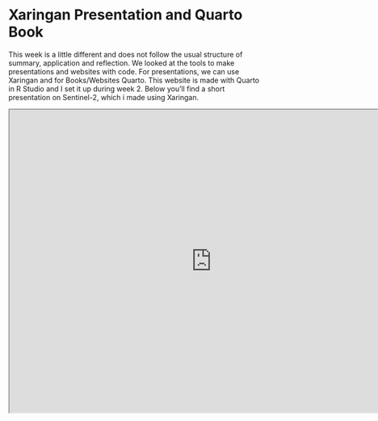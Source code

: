 # Xaringan Presentation and Quarto Book 

This week is a little different and does not follow the usual structure of summary, application and reflection. We looked at the tools to make presentations and websites with code. For presentations, we can use Xaringan and for Books/Websites Quarto. This website is made with Quarto in R Studio and I set it up during week 2. Below you'll find a short presentation on Sentinel-2, which i made using Xaringan.

```{=html}
<iframe src="https://viktoriapues.github.io/w2_presentation/#1" width="800" height="600"></iframe>

```
